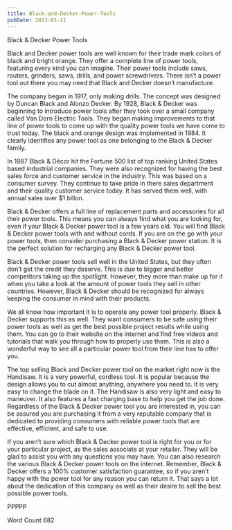 ```yaml
---
title: Black-and-Decker-Power-Tools
pubDate: 2023-01-11
---
```


Black & Decker Power Tools

Black and Decker power tools are well known for their trade mark colors of black and bright orange. They offer a complete line of power tools, featuring every kind you can imagine. Their power tools include saws, routers, grinders, saws, drills, and power screwdrivers. There isn’t a power tool out there you may need that Black and Decker doesn’t manufacture. 

The company began in 1917, only making drills. The concept was designed by Duncan Black and Alonzo Decker. By 1928, Black & Decker was beginning to introduce power tools after they took over a small company called Van Dorn Electric Tools. They began making improvements to that line of power tools to come up with the quality power tools we have come to trust today. The black and orange design was implemented in 1984. It clearly identifies any power tool as one belonging to the Black & Decker family. 

In 1987 Black & Décor hit the Fortune 500 list of top ranking United States based industrial companies. They were also recognized for having the best sales force and customer service in the industry. This was based on a consumer survey. They continue to take pride in there sales department and their quality customer service today. It has served them well, with annual sales over $1 billon. 

Black & Decker offers a full line of replacement parts and accessories for all their power tools. This means you can always find what you are looking for, even if your Black & Decker power tool is a few years old. You will find Black & Decker power tools with and without cords. If you are on the go with your power tools, then consider purchasing a Black & Decker power station. It is the perfect solution for recharging any Black & Decker power tool.

Black & Decker power tools sell well in the United States, but they often don’t get the credit they deserve. This is due to bigger and better competitors taking up the spotlight. However, they more than make up for it when you take a look at the amount of power tools they sell in other countries. However, Black & Decker should be recognized for always keeping the consumer in mind with their products. 

We all know how important it is to operate any power tool properly. Black & Decker supports this as well. They want consumers to be safe using their power tools as well as get the best possible project results while using them. You can go to their website on the internet and find free videos and tutorials that walk you through how to properly use them. This is also a wonderful way to see all a particular power tool from their line has to offer you. 

The top selling Black and Decker power tool on the market right now is the Handisaw. It is a very powerful, cordless tool. It is popular because the design allows you to cut almost anything, anywhere you need to. It is very easy to change the blade on it. The Handisaw is also very light and easy to maneuver. It also features a fast charging base to help you get the job done.
Regardless of the Black & Decker power tool you are interested in, you can be assured you are purchasing it from a very reputable company that is dedicated to providing consumers with reliable power tools that are effective, efficient, and safe to use. 

If you aren’t sure which Black & Decker power tool is right for you or for your particular project, as the sales associate at your retailer. They will be glad to assist you with any questions you may have. You can also research the various Black & Decker power tools on the internet. Remember, Black & Decker offers a 100% customer satisfaction guarantee, so if you aren’t happy with the power tool for any reason you can return it. That says a lot about the dedication of this company as well as their desire to sell the best possible power tools. 

PPPPP

Word Count 682